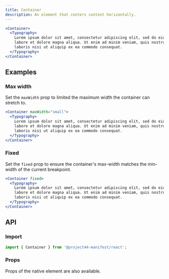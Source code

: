 ```yaml
---
title: Container
description: An element that centers content horizontally.
---
```


```jsx
<Container>
  <Typography>
    Lorem ipsum dolor sit amet, consectetur adipiscing elit, sed do eiusmod tempor incididunt ut
    labore et dolore magna aliqua. Ut enim ad minim veniam, quis nostrud exercitation ullamco
    laboris nisi ut aliquip ex ea commodo consequat.
  </Typography>
</Container>
```

## Examples

### Max width

Set the `maxWidth` prop to limited the maximum width the container can stretch to.

```jsx
<Container maxWidth="small">
  <Typography>
    Lorem ipsum dolor sit amet, consectetur adipiscing elit, sed do eiusmod tempor incididunt ut
    labore et dolore magna aliqua. Ut enim ad minim veniam, quis nostrud exercitation ullamco
    laboris nisi ut aliquip ex ea commodo consequat.
  </Typography>
</Container>
```

### Fixed

Set the `fixed` prop to ensure the container's max-width matches the min-width of the current
breakpoint.

```jsx
<Container fixed>
  <Typography>
    Lorem ipsum dolor sit amet, consectetur adipiscing elit, sed do eiusmod tempor incididunt ut
    labore et dolore magna aliqua. Ut enim ad minim veniam, quis nostrud exercitation ullamco
    laboris nisi ut aliquip ex ea commodo consequat.
  </Typography>
</Container>
```

## API

### Import

```js
import { Container } from '@project44-manifest/react';
```

### Props

Props of the native element are also available.

<PropsTable of="Container" />
